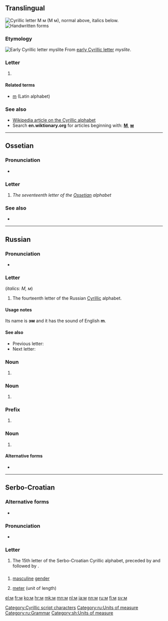 {{Cyrillic character info|hex=43c|name=CYRILLIC SMALL LETTER EM}}
{{also|Appendix:Variations of "m"}}
==Translingual==
[[Image:Cyrillic M.png|thumb|right|Cyrillic letter '''М м''' (''М м''), normal above, italics below.]]
[[File:14-Russian alphabet-М м.svg|thumb|Handwritten forms]]

===Etymology===
[[Image:Early Cyrillic letter Myslite.png|Early Cyrillic letter ''myslite'']]
From [[w:Early Cyrillic alphabet|early Cyrillic letter]] ''myslite''.

===Letter===
{{head|mul|letter|lower case||upper case|М}}

# {{non-gloss definition|Cyrillic small letter em}}

====Related terms====
* [[m]] (Latin alphabet)

===See also===
* [[w:Cyrillic alphabet|Wikipedia article on the Cyrillic alphabet]]
* Search '''en.wiktionary.org''' for articles beginning with: '''[http://en.wiktionary.org/w/index.php?title=Special%3AAllpages&from=%D0%9C&namespace=0 М]''', '''[http://en.wiktionary.org/w/index.php?title=Special%3AAllpages&from=%D0%BC&namespace=0 м]'''

[[Category:Cyrillic script characters]]

----

==Ossetian==

===Pronunciation===
* {{qualifier|phoneme}} {{IPA|/m/|lang=os}}

===Letter===
{{head|os|letter|sc=Cyrl|upper case|М}}

# ''The seventeenth letter of the [[Ossetian]] alphabet''

===See also===
* {{list:Cyrillic script letters/os}}

----

==Russian==

===Pronunciation===
* {{qualifier|phoneme}} {{IPA|/m/|lang=ru}}

===Letter===
{{head|ru|letter|lower case||upper case|М}} (''italics: М, м'')

# The fourteenth letter of the Russian [[Cyrillic]] alphabet.

====Usage notes====
Its name is '''эм''' {{IPAchar|(ɛm)}} and it has the sound of English '''m'''.

====See also====
* Previous letter: {{l|ru|л}}
* Next letter: {{l|ru|н}}

===Noun===
{{ru-noun||m-in|-}}

# {{ru-abbrev of|метр||[[meter]]}}

===Noun===
{{ru-noun||m-in|-}}

# {{ru-abbrev of|метр||[[meter]]}}

[[Category:ru:Units of measure]]

===Prefix===
{{head|ru|prefix}}

# {{ru-abbrev of|милли-||[[milli-]]}} {{i|(0.001)}}

===Noun===
{{ru-noun||m-in|-}}

# {{ru-abbrev of|мужско́й род||[[masculine]] [[gender]]}}

====Alternative forms====
* {{l|ru|м.}}

[[Category:ru:Grammar]]

----

==Serbo-Croatian==

===Alternative forms===
* {{sense|uppercase}} {{l|sh|sc=Cyrl|М}}

===Pronunciation===
* {{qualifier|phoneme}} {{IPA|/m/|lang=sh}}

===Letter===
{{sh-letter|c|m}}

# The 15th letter of the Serbo-Croatian Cyrillic alphabet, preceded by {{l|sh|љ|sc=Cyrl}} and followed by {{l|sh|н|sc=Cyrl}}.

==={{abbreviation-old|sh}}===
{{sh-abbreviation|c|m}}

# {{context|grammar|lang=sh}} [[masculine]] [[gender]]
# [[meter]] (unit of length)

[[Category:sh:Units of measure]]

[[el:м]]
[[fr:м]]
[[ko:м]]
[[hr:м]]
[[mk:м]]
[[mn:м]]
[[nl:м]]
[[ja:м]]
[[nn:м]]
[[ru:м]]
[[fi:м]]
[[sv:м]]